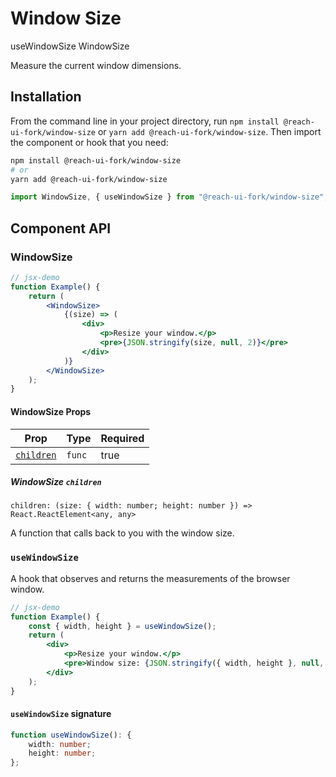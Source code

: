 
<SEO
	title="Window Size"
	description="Measure the current window dimensions in React"
/>

# Window Size

<TOC>
	<TOCList>
		<TOCLink href="#usewindowsize">useWindowSize</TOCLink>
		<TOCLink href="#windowsize">WindowSize</TOCLink>
	</TOCList>
</TOC>

Measure the current window dimensions.

## Installation

From the command line in your project directory, run `npm install @reach-ui-fork/window-size` or `yarn add @reach-ui-fork/window-size`. Then import the component or hook that you need:

```bash
npm install @reach-ui-fork/window-size
# or
yarn add @reach-ui-fork/window-size
```

```js
import WindowSize, { useWindowSize } from "@reach-ui-fork/window-size";
```

## Component API

### WindowSize

```jsx
// jsx-demo
function Example() {
	return (
		<WindowSize>
			{(size) => (
				<div>
					<p>Resize your window.</p>
					<pre>{JSON.stringify(size, null, 2)}</pre>
				</div>
			)}
		</WindowSize>
	);
}
```

#### WindowSize Props

| Prop                    | Type   | Required |
| ----------------------- | ------ | -------- |
| [`children`](#children) | `func` | true     |

##### WindowSize `children`

`children: (size: { width: number; height: number }) => React.ReactElement<any, any>`

A function that calls back to you with the window size.

### `useWindowSize`

A hook that observes and returns the measurements of the browser window.

```jsx
// jsx-demo
function Example() {
	const { width, height } = useWindowSize();
	return (
		<div>
			<p>Resize your window.</p>
			<pre>Window size: {JSON.stringify({ width, height }, null, 2)}</pre>
		</div>
	);
}
```

#### `useWindowSize` signature

```ts
function useWindowSize(): {
	width: number;
	height: number;
};
```
